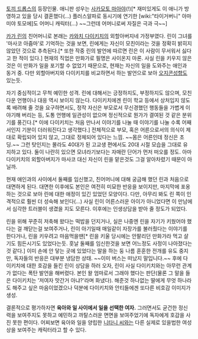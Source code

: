 [[토끼 드롭스]]의 등장인물. 애니판 성우는 [[사카모토 마아야]](!)[* 재미있게도 이 애니가 방영하고 있을 당시 결혼했다(…) 플러스알파로 동시기에 연기한 [wiki:"타이거버니" 아마미야 토모에]도 어머니 캐릭터(…) ~~그런데 어머니로써 자질은 극과 극~~]

[[카가 린]]의 친어머니로 본래는 [[카와치 다이키치]]의 외할아버지네 가정부였다. 린이 그녀를 '마사코 아줌마'로 기억하는 것을 보면, 린에게는 자신이 모친이라는 것을 정확히 밝히지 않았던 것으로 추측된다.[* 또한 작중 린의 발언에 따르면 린은 이 사람이 무서워서 싫다고 한 적이 있다.] 현재의 직업은 만화가로 필명은 사이온지 마론. 사실 린을 키우지 않은 것은 이 만화가 일을 포기할 수 없었기 때문으로, 현재는 자신의 일을 도와주는 애인과 동거 중. 다만 외할아버지와 다이키치를 비교하면서 하는 발언으로 보아 [[오지콘]]성향도 있는듯.

자기 중심적이고 무척 예민한 성격. 린에 대해서는 긍정하지도, 부정하지도 않으며, 모친다운 언행이나 대응 역시 보이지 않는다. 다이키치에겐 린이 학교 등에서 상처입지 않도록 배려해 줄 것을 요구하면서도, 정작 자신은 부모로서 무신경했던 행동들을 가볍게 이야기해 버리는 등, 도통 언행에 일관성이 없으며 정신적으로 뭔가가 결여된 것 같은 분위기를 풍긴다.[* 이에 다이키치는 처음 만나서 이야기를 나눌 때 이야기를 나눌 수록 어째서인지 기분이 더러워진다고 생각했다.] 전체적으로 부모, 혹은 어른으로서의 의식이 제대로 확립되어 있지 않고, 그대로 정체되어 있다는 느낌. ~~몸은 어른인데 정신은 초딩.~~ 그런 탓인지는 몰라도 40대가 된 고교생 편에서도 20대 시절 모습을 그대로 유지하고 있다. 둘이 나란히 있으면 모녀라기보다는 자매란 단어가 먼저 떠오를 정도. 아마 다이키치의 외할아버지가 마사코 대신 자신이 린을 맡은것도 그걸 알아차렸기 때문이 아닐까.

현재 애인과의 사이에서 둘째를 임신했고, 친어머니에 대해 궁금해 했던 린과 처음으로 대면하게 된다. 대면한 이후에도 본인은 여전히 미묘한 반응을 보이지만, 마지막에 포옹하는 것으로 보아 린에 대한 애정이 있긴 있었던 모양이다. 다만, 아무리 봐도 린 쪽이 인격적으로 훨씬 더 성숙해 보인다(…) 사실 린이 어른스러운 아이가 아니었다면 이 만남에서 심각한 트러블이 생겼을 지도 모른다. 이후에는 인생상담을 받아 줄 정도가 되었다.

린을 위해 꾸준히 저축해 왔다는 떡밥을 던지거나, 실은 나중엔 린을 자기가 키웠어야 했다는 걸 깨닫는걸 보여주거나, 린이 아기일때 매일같이 자장가를 불러줬다는 이야기를 한다거나, 린을 키우려고 마음먹을땐[* 린을 키울 당시에는 안팔리던 만화가라 먹고 살기도 힘든시기도 있었다는듯. 훗날 둘째를 임신한것을 보면 어느정도 사정이 나아졌다는것 같다.] 이미 손에 안 닿는 곳에 있었다는 말을 하는 둥 나름 훈훈한 전개를 유도 중지만, 독자들의 반응은 대부분 냉담한 상태. ~~이미 버스는 떠났지 말입니다.~~ 후에 다이키치에 대한 호감을 들킨 린이 상담을 하러 오자, 린이 사실 다이키치와는 아무런 관계가 없다는 폭탄 발언을 해버렸다. 본인 왈 엄마로서 그래야 했다는 판단(물론 그 말을 들은 다이키치는 '저여자 맛간거 아냐?'라며 화냈다). 해준것 하나없는 딸에게 무엇 하나라도 해주고 싶은 마음이었겠으나 덕분에 다이키치와 안티들에겐 또다른 비호감 이미지가 생성.

결론적으로 평가하자면 '''육아와 일 사이에서 일을 선택한 여자.''' 그러면서도 굳건한 정신력을 보여주지도 못하고 예민하고 까탈스러운 면면을 보여주었기에 독자에게 호감을 사진 못한 편이다. 어찌보면 육아와 일을 양립한 [[니타니 씨]]와는 다른 실제로 있을법한 여성상을 보여주는 캐릭터라고 할 수 있다.

